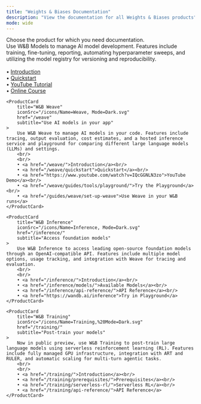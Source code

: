 ```yaml
---
title: "Weights & Biases Documentation"
description: "View the documentation for all Weights & Biases products"
mode: wide
---
```


<HomeWrapper>
<Banner title="Weights & Biases Documentation" background="/images/support/support_banner.png">
Choose the product for which you need documentation.
</Banner>
<div className="grid grid-cols-1 md:grid-cols-2 gap-4">
    <ProductCard
        title="W&B Models"
        iconSrc="/icons/Name=Models, Mode=Dark.svg"
        href="/models"
        subtitle="Develop AI models"
    >
        Use W&B Models to manage AI model development. Features include training, fine-tuning, reporting, automating hyperparameter sweeps, and utilizing the model registry for versioning and reproducibility.
        <br/>
        <br/>
        • <a href="/models/">Introduction</a><br/>
        • <a href="/models/quickstart/">Quickstart</a><br/>
        • <a href="https://www.youtube.com/watch?v=tHAFujRhZLA">YouTube Tutorial</a><br/>
        • <a href="https://wandb.ai/site/courses/101/">Online Course</a>
    </ProductCard>

    <ProductCard
        title="W&B Weave"
        iconSrc="/icons/Name=Weave, Mode=Dark.svg"
        href="/weave"
        subtitle="Use AI models in your app"
    >   
        Use W&B Weave to manage AI models in your code. Features include tracing, output evaluation, cost estimates, and a hosted inference service and playground for comparing different large language models (LLMs) and settings.
        <br/>
        <br/>
        • <a href="/weave/">Introduction</a><br/>
        • <a href="/weave/quickstart">Quickstart</a><br/>
        • <a href="https://www.youtube.com/watch?v=IQcGGNLN3zo">YouTube Demo</a><br/>
        • <a href="/weave/guides/tools/playground/">Try the Playground</a><br/>
        • <a href="/guides/weave/set-up-weave">Use Weave in your W&B runs</a>
    </ProductCard>
    
    <ProductCard
        title="W&B Inference"
        iconSrc="/icons/Name=Inference, Mode=Dark.svg"
        href="/inference/"
        subtitle="Access foundation models"
    >
        Use W&B Inference to access leading open-source foundation models through an OpenAI-compatible API. Features include multiple model options, usage tracking, and integration with Weave for tracing and evaluation.
        <br/>
        <br/>
        • <a href="/inference/">Introduction</a><br/>
        • <a href="/inference/models/">Available Models</a><br/>
        • <a href="/inference/api-reference/">API Reference</a><br/>
        • <a href="https://wandb.ai/inference">Try in Playground</a>
    </ProductCard>

    <ProductCard
        title="W&B Training"
        iconSrc="/icons/Name=Training,%20Mode=Dark.svg"
        href="/training/"
        subtitle="Post-train your models"
    >
        Now in public preview, use W&B Training to post-train large language models using serverless reinforcement learning (RL). Features include fully managed GPU infrastructure, integration with ART and RULER, and automatic scaling for multi-turn agentic tasks.
        <br/>
        <br/>
        • <a href="/training/">Introduction</a><br/>
        • <a href="/training/prerequisites/">Prerequisites</a><br/>
        • <a href="/training/serverless-rl/">Serverless RL</a><br/>
        • <a href="/training/api-reference/">API Reference</a>
    </ProductCard>
</div>
</HomeWrapper>